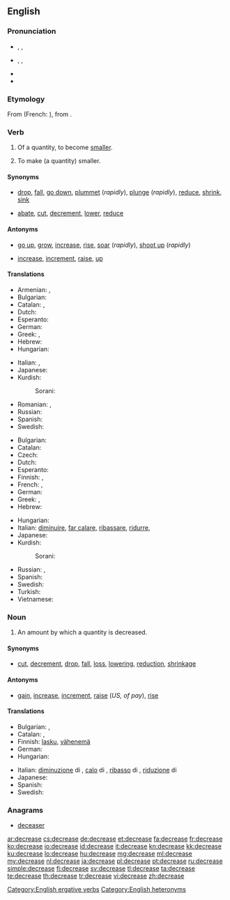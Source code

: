 ==English==

===Pronunciation===
* {{a|verb}} {{enPR|dĭkrēs'}}, {{IPA|/dɪˈkriːs/}}, {{X-SAMPA|/dI"kri:s/}}
* {{a|noun}} {{enPR|dē'krēs}}, {{IPA|/ˈdiːkriːs/}}, {{X-SAMPA|/"di:kri:s/}}
* {{audio|En-us-decrease.ogg|Audio (US)}}
* {{rhymes|iːs}}

===Etymology===
From {{etyl|fro|en}} {{term|descreistre|lang=fro}} (French: {{term|décroître|lang=fr}}), from {{etyl|la|en}} {{term|decrescere|lang=la}}.

===Verb===
{{en-verb|decreas|ing}}

# {{intransitive}} Of a quantity, to become [[smaller]].
# {{transitive}} To make (a quantity) smaller.

====Synonyms====
* {{sense|become smaller}} [[drop]], [[fall]], [[go down]], [[plummet]] (''rapidly''), [[plunge]] (''rapidly''), [[reduce]], [[shrink]], [[sink]]
* {{sense|make smaller}} [[abate]], [[cut]], [[decrement]], [[lower]], [[reduce]]

====Antonyms====
* {{sense|become larger}} [[go up]], [[grow]], [[increase]], [[rise]], [[soar]] (''rapidly''), [[shoot up]] (''rapidly'')
* {{sense|make larger}} [[increase]], [[increment]], [[raise]], [[up]] {{qualifier|informal}}

====Translations====
{{trans-top|become smaller}}
* Armenian: {{t|hy|փոքրանալ|tr=p’ok’ranal}},  {{t-|hy|պակասել|tr=pakasel}}
* Bulgarian: {{t|bg|намалявам се}}
* Catalan: {{t|ca|decréixer}}, {{t|ca|disminuir}}
* Dutch: {{t|nl|afnemen}}
* Esperanto: {{t|eo|malpliiĝi}}
* German: {{t+|de|abnehmen}}
* Greek: {{t|el|μειώνομαι}}, {{t+|el|λιγοστεύω}}
* Hebrew: {{t|he|פחת|tr=pakhát}}
* Hungarian: {{t|hu|csökken}}
{{trans-mid}}
* Italian: {{t+|it|diminuire}}, {{t+|it|calare}}
* Japanese: {{t|ja|減少する|tr=げんしょうする, genshō suru|sc=Jpan}}
* Kurdish:
*: Sorani: {{ku-Arab|[[که‌م کردن]]}}
* Romanian: {{t|ro|descrește}}, {{t-|ro|scădea}}
* Russian: {{t+|ru|уменьшиться|tr=umén'shit'sya}}
* Spanish: {{t+|es|disminuir}}
* Swedish: {{t+|sv|minska}}
{{trans-bottom}}

{{trans-top|make smaller}}
* Bulgarian: {{t|bg|намалявам}}
* Catalan: {{t|ca|disminuir}}
* Czech: {{t|cs|snížit}}
* Dutch: {{t|nl|verminderen}}
* Esperanto: {{t|eo|malpliigi}}
* Finnish: {{t+|fi|laskea}}, {{t+|fi|vähentää}}
* French: {{t+|fr|diminuer}}, {{t+|fr|réduire}}
* German: {{t+|de|verringern}}
* Greek: {{t|el|μειώνω}}, {{t|el|ελαττώνω}}
* Hebrew: {{t-|he|הפחית|tr=hifkhít}}
{{trans-mid}}
* Hungarian: {{t|hu|csökkent}}
* Italian: [[diminuire]], [[far calare]], [[ribassare]], [[ridurre]],  {{t|it|decrementare}}
* Japanese: {{t|ja|減少する|alt=減少させる|tr=げんしょうさせる, genshō saseru|sc=Jpan}}
* Kurdish:
*: Sorani: {{ku-Arab|[[که‌م کردن]]}}
* Russian: {{t|ru|уменьшить|tr=umén'shit'}},  {{t|ru|понизить|tr=ponízit'}}
* Spanish: {{t|es|disminuir}}
* Swedish: {{t+|sv|minska}}
* Turkish: {{t+|tr|azaltmak}}
* Vietnamese: {{t+|vi|hạ|xs=Vietnamese}}
{{trans-bottom}}

===Noun===
{{en-noun}}

# An amount by which a quantity is decreased.

====Synonyms====
* {{sense|amount by which a quantity is decreased}} [[cut]], [[decrement]], [[drop]], [[fall]], [[loss]], [[lowering]], [[reduction]], [[shrinkage]]

====Antonyms====
* {{sense|amount by which a quantity is decreased}} [[gain]], [[increase]], [[increment]], [[raise]] (''US, of pay''), [[rise]]

====Translations====
{{trans-top|amount of decrease}}
* Bulgarian: {{t|bg|намаляване|n}},  {{t|bg|намаление|n}}
* Catalan: {{t|ca|disminució|f}}, {{t|ca|decreixença|f}}
* Finnish: [[lasku]], [[vähenemä]]
* German: {{t+|de|Verringerung|f}}
* Hungarian: {{t|hu|csökkenés}}
{{trans-mid}}
* Italian: [[diminuzione]] di {{f}}, [[calo]] di {{m}}, [[ribasso]] di {{m}}, [[riduzione]] di {{f}}
* Japanese: {{t|ja|減少|tr=げんしょう, genshō|sc=Jpan}}
* Spanish: {{t|es|disminución|f}}
* Swedish: {{t|sv|minskning|c}}
{{trans-bottom}}

===Anagrams===
* [[deceaser#English|deceaser]]

[[Category:English ergative verbs]]
[[Category:English heteronyms]]

[[ar:decrease]]
[[cs:decrease]]
[[de:decrease]]
[[et:decrease]]
[[fa:decrease]]
[[fr:decrease]]
[[ko:decrease]]
[[io:decrease]]
[[id:decrease]]
[[it:decrease]]
[[kn:decrease]]
[[kk:decrease]]
[[ku:decrease]]
[[lo:decrease]]
[[hu:decrease]]
[[mg:decrease]]
[[ml:decrease]]
[[my:decrease]]
[[nl:decrease]]
[[ja:decrease]]
[[pl:decrease]]
[[pt:decrease]]
[[ru:decrease]]
[[simple:decrease]]
[[fi:decrease]]
[[sv:decrease]]
[[tl:decrease]]
[[ta:decrease]]
[[te:decrease]]
[[th:decrease]]
[[tr:decrease]]
[[vi:decrease]]
[[zh:decrease]]